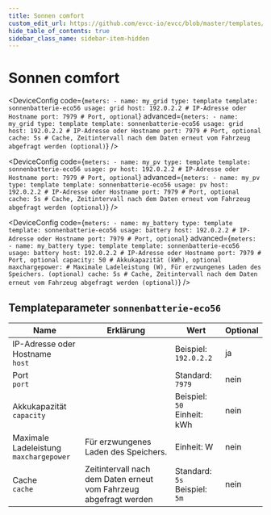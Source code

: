 ```yaml
---
title: Sonnen comfort
custom_edit_url: https://github.com/evcc-io/evcc/blob/master/templates/definition/meter/sonnenbatterie-eco56.yaml
hide_table_of_contents: true
sidebar_class_name: sidebar-item-hidden
---
```



# Sonnen comfort

<div className="device-detail-container">
  <div className="device-detail-content">
    <DeviceFeatures features="" />

<Tabs>
<TabItem value="grid" label="Netz" default>

<DeviceConfig code={`meters:
    - name: my_grid
      type: template
      template: sonnenbatterie-eco56
      usage: grid
      host: 192.0.2.2 # IP-Adresse oder Hostname
      port: 7979 # Port, optional`} advanced={`meters:
    - name: my_grid
      type: template
      template: sonnenbatterie-eco56
      usage: grid
      host: 192.0.2.2 # IP-Adresse oder Hostname
      port: 7979 # Port, optional
      cache: 5s # Cache, Zeitintervall nach dem Daten erneut vom Fahrzeug abgefragt werden (optional)`} />

</TabItem>
<TabItem value="pv" label="PV">

<DeviceConfig code={`meters:
    - name: my_pv
      type: template
      template: sonnenbatterie-eco56
      usage: pv
      host: 192.0.2.2 # IP-Adresse oder Hostname
      port: 7979 # Port, optional`} advanced={`meters:
    - name: my_pv
      type: template
      template: sonnenbatterie-eco56
      usage: pv
      host: 192.0.2.2 # IP-Adresse oder Hostname
      port: 7979 # Port, optional
      cache: 5s # Cache, Zeitintervall nach dem Daten erneut vom Fahrzeug abgefragt werden (optional)`} />

</TabItem>
<TabItem value="battery" label="Batterie">

<DeviceConfig code={`meters:
    - name: my_battery
      type: template
      template: sonnenbatterie-eco56
      usage: battery
      host: 192.0.2.2 # IP-Adresse oder Hostname
      port: 7979 # Port, optional`} advanced={`meters:
    - name: my_battery
      type: template
      template: sonnenbatterie-eco56
      usage: battery
      host: 192.0.2.2 # IP-Adresse oder Hostname
      port: 7979 # Port, optional
      capacity: 50 # Akkukapazität (kWh), optional
      maxchargepower: # Maximale Ladeleistung (W), Für erzwungenes Laden des Speichers. (optional)
      cache: 5s # Cache, Zeitintervall nach dem Daten erneut vom Fahrzeug abgefragt werden (optional)`} />

</TabItem>
</Tabs>
  </div>
  <div className="device-detail-icon">
    <evcc-icon
      type="meter"
      name="sonnen-comfort"
      size="400px"
      alt="Sonnen comfort"
      className="device-detail-icon-img"
    ></evcc-icon>
  </div>
</div>

## Templateparameter `sonnenbatterie-eco56`

| Name | Erklärung | Wert | Optional |
|-----------|-----------|------|----------|
| IP-Adresse oder Hostname<br/>`host` |  | Beispiel: `192.0.2.2` | ja |
| Port<br/>`port` |  | Standard: `7979` | nein |
| Akkukapazität<br/>`capacity` |  | Beispiel: `50`<br/>Einheit: kWh | nein |
| Maximale Ladeleistung<br/>`maxchargepower` | Für erzwungenes Laden des Speichers. | Einheit: W | nein |
| Cache<br/>`cache` | Zeitintervall nach dem Daten erneut vom Fahrzeug abgefragt werden | Standard: `5s`<br/>Beispiel: `5m` | nein |


